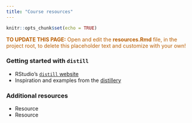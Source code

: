 ```yaml
---
title: "Course resources"
---
```


```r
knitr::opts_chunk$set(echo = TRUE)
```

<p style="color: #ba5e00"><b>TO UPDATE THIS PAGE:</b> Open and edit the <b>resources.Rmd</b> file, in the project root, to delete this placeholder text and customize with your own!</p>

### Getting started with `distill`

-   RStudio's [`distill` website](https://rstudio.github.io/distill/)
-   Inspiration and examples from the [distillery](https://distillery.rbind.io/showcase.html)

### Additional resources

-   Resource
-   Resource
